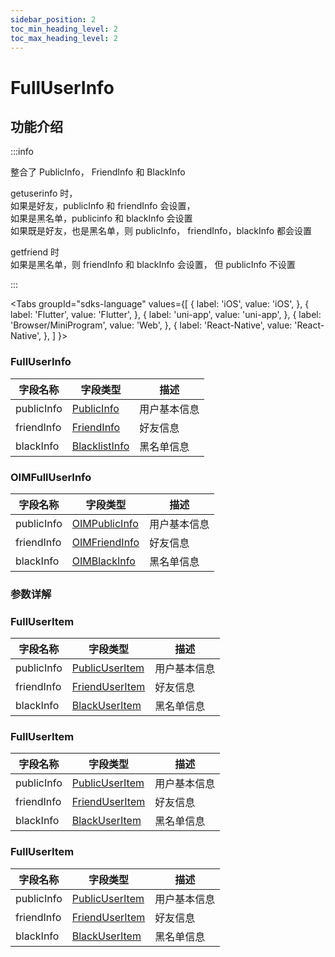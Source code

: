```yaml
---
sidebar_position: 2
toc_min_heading_level: 2
toc_max_heading_level: 2
---
```


# FullUserInfo

## 功能介绍

:::info

整合了 PublicInfo， FriendInfo 和 BlackInfo

getuserinfo 时，  
 如果是好友，publicInfo 和 friendInfo 会设置，  
 如果是黑名单，publicinfo 和 blackInfo 会设置  
 如果既是好友，也是黑名单，则 publicInfo， friendInfo，blackInfo 都会设置

getfriend 时  
 如果是黑名单，则 friendInfo 和 blackInfo 会设置， 但 publicInfo 不设置

:::

<Tabs
groupId="sdks-language"
values={[
{ label: 'iOS', value: 'iOS', },
{ label: 'Flutter', value: 'Flutter', },
{ label: 'uni-app', value: 'uni-app', },
{ label: 'Browser/MiniProgram', value: 'Web', },
{ label: 'React-Native', value: 'React-Native', },
]
}>

<TabItem value="Flutter">

### FullUserInfo

| 字段名称         | 字段类型                                               | 描述                                                   |
| ---------------- | ------------------------------------------------------ | ------------------------------------------------------ |
| publicInfo       | [PublicInfo](docs/sdks/class/user/publicInfo.mdx)   | 用户基本信息|
| friendInfo       | [FriendInfo](docs/sdks/class/friend/friendInfo.mdx) | 好友信息   |
| blackInfo        | [BlacklistInfo](docs/sdks/class/friend/blackInfo.mdx)   | 黑名单信息 |

</TabItem>

<TabItem value="iOS">

### OIMFullUserInfo

| 字段名称         | 字段类型                                               | 描述                                                   |
| ---------------- | ------------------------------------------------------ | ------------------------------------------------------ |
| publicInfo       | [OIMPublicInfo](docs/sdks/class/user/publicInfo.mdx)   | 用户基本信息|
| friendInfo       | [OIMFriendInfo](docs/sdks/class/friend/friendInfo.mdx) | 好友信息   |
| blackInfo        | [OIMBlackInfo](docs/sdks/class/friend/blackInfo.mdx)   | 黑名单信息 |

</TabItem>

<TabItem value="Android">

### 参数详解

</TabItem>

<TabItem value="Web">

### FullUserItem

| 字段名称   | 字段类型                                                | 描述                                                   |
| ---------- | ------------------------------------------------------- | ------------------------------------------------------ |
| publicInfo | [PublicUserItem](docs/sdks/class/user/publicInfo.mdx)   | 用户基本信息|
| friendInfo | [FriendUserItem](docs/sdks/class/friend/friendInfo.mdx) | 好友信息   |
| blackInfo  | [BlackUserItem](docs/sdks/class/friend/blackInfo.mdx)   | 黑名单信息 |

</TabItem>

<TabItem value="uni-app">

### FullUserItem

| 字段名称   | 字段类型                                                | 描述                                                   |
| ---------- | ------------------------------------------------------- | ------------------------------------------------------ |
| publicInfo | [PublicUserItem](docs/sdks/class/user/publicInfo.mdx)   | 用户基本信息|
| friendInfo | [FriendUserItem](docs/sdks/class/friend/friendInfo.mdx) | 好友信息   |
| blackInfo  | [BlackUserItem](docs/sdks/class/friend/blackInfo.mdx)   | 黑名单信息 |

</TabItem>

<TabItem value="React-Native">

### FullUserItem

| 字段名称   | 字段类型                                                | 描述                                                   |
| ---------- | ------------------------------------------------------- | ------------------------------------------------------ |
| publicInfo | [PublicUserItem](docs/sdks/class/user/publicInfo.mdx)   | 用户基本信息|
| friendInfo | [FriendUserItem](docs/sdks/class/friend/friendInfo.mdx) | 好友信息   |
| blackInfo  | [BlackUserItem](docs/sdks/class/friend/blackInfo.mdx)   | 黑名单信息 |

</TabItem>

</Tabs>
